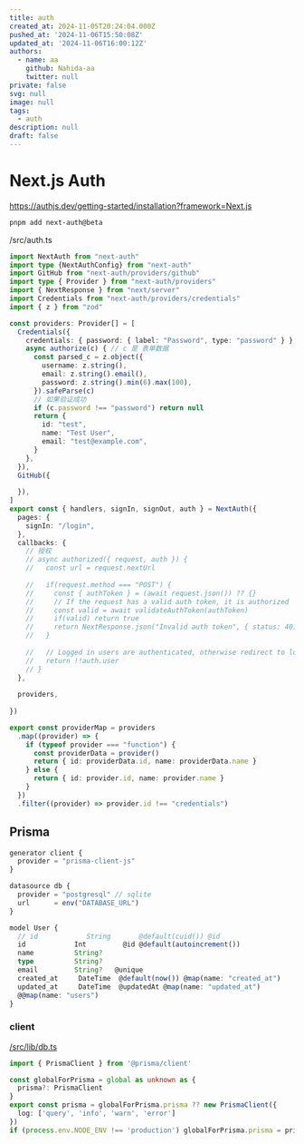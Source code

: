```yaml
---
title: auth
created_at: 2024-11-05T20:24:04.000Z
pushed_at: '2024-11-06T15:50:08Z'
updated_at: '2024-11-06T16:00:12Z'
authors:
  - name: aa
    github: Nahida-aa
    twitter: null
private: false
svg: null
image: null
tags:
  - auth
description: null
draft: false
---
```

# Next.js Auth
https://authjs.dev/getting-started/installation?framework=Next.js
```sh
pnpm add next-auth@beta
```
/src/auth.ts
```ts name="src/auth.ts"
import NextAuth from "next-auth"
import type {NextAuthConfig} from "next-auth"
import GitHub from "next-auth/providers/github"
import type { Provider } from "next-auth/providers"
import { NextResponse } from "next/server"
import Credentials from "next-auth/providers/credentials"
import { z } from "zod"

const providers: Provider[] = [
  Credentials({
    credentials: { password: { label: "Password", type: "password" } },
    async authorize(c) { // c 是 表单数据
      const parsed_c = z.object({
        username: z.string(),
        email: z.string().email(),
        password: z.string().min(6).max(100),
      }).safeParse(c)
      // 如果验证成功
      if (c.password !== "password") return null
      return {
        id: "test",
        name: "Test User",
        email: "test@example.com",
      }
    },
  }),
  GitHub({    
    
  }),
]
export const { handlers, signIn, signOut, auth } = NextAuth({
  pages: {
    signIn: "/login",
  },
  callbacks: {
    // 授权
    // async authorized({ request, auth }) {
    //   const url = request.nextUrl
    
    //   if(request.method === "POST") {
    //     const { authToken } = (await request.json()) ?? {}
    //     // If the request has a valid auth token, it is authorized
    //     const valid = await validateAuthToken(authToken)
    //     if(valid) return true
    //     return NextResponse.json("Invalid auth token", { status: 401 })
    //   }
    
    //   // Logged in users are authenticated, otherwise redirect to login page
    //   return !!auth.user
    // }
  },
  
  providers,
  
})

export const providerMap = providers
  .map((provider) => {
    if (typeof provider === "function") {
      const providerData = provider()
      return { id: providerData.id, name: providerData.name }
    } else {
      return { id: provider.id, name: provider.name }
    }
  })
  .filter((provider) => provider.id !== "credentials")
```

## Prisma
```ts name="prisma/schema.prisma"
generator client {
  provider = "prisma-client-js"
}

datasource db {
  provider = "postgresql" // sqlite
  url      = env("DATABASE_URL")
}

model User {
  // id            String       @default(cuid()) @id
  id            Int         @id @default(autoincrement())
  name          String?
  type          String?
  email         String?   @unique
  created_at     DateTime  @default(now()) @map(name: "created_at")
  updated_at     DateTime  @updatedAt @map(name: "updated_at")
  @@map(name: "users")
}
```
### client

[/src/lib/db.ts](/src/lib/db.ts)
```ts name="src/lib/db.ts"
import { PrismaClient } from '@prisma/client'

const globalForPrisma = global as unknown as {
  prisma?: PrismaClient
}
export const prisma = globalForPrisma.prisma ?? new PrismaClient({
  log: ['query', 'info', 'warn', 'error']
})
if (process.env.NODE_ENV !== 'production') globalForPrisma.prisma = prisma
```
